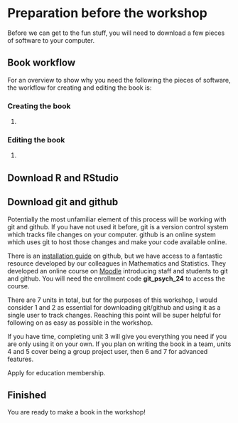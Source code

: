 # Preparation before the workshop {#workshop_prep}

Before we can get to the fun stuff, you will need to download a few pieces of software to your computer.

## Book workflow

For an overview to show why you need the following the pieces of software, the workflow for creating and editing the book is:

### Creating the book

1.  

### Editing the book

1.  

## Download R and RStudio

## Download git and github

Potentially the most unfamiliar element of this process will be working with git and github. If you have not used it before, git is a version control system which tracks file changes on your computer. github is an online system which uses git to host those changes and make your code available online.

There is an [installation guide](https://github.com/git-guides/install-git){target="_blank"} on github, but we have access to a fantastic resource developed by our colleagues in Mathematics and Statistics. They developed an online course on [Moodle](https://moodle.gla.ac.uk/course/view.php?id=41115){target="_blank"} introducing staff and students to git and github. You will need the enrollment code **git_psych_24** to access the course.

There are 7 units in total, but for the purposes of this workshop, I would consider 1 and 2 as essential for downloading git/github and using it as a single user to track changes. Reaching this point will be super helpful for following on as easy as possible in the workshop.

If you have time, completing unit 3 will give you everything you need if you are only using it on your own. If you plan on writing the book in a team, units 4 and 5 cover being a group project user, then 6 and 7 for advanced features.

Apply for education membership.

## Finished

You are ready to make a book in the workshop!
